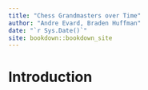 ```yaml
--- 
title: "Chess Grandmasters over Time"
author: "Andre Evard, Braden Huffman"
date: "`r Sys.Date()`"
site: bookdown::bookdown_site
---
```


# Introduction

